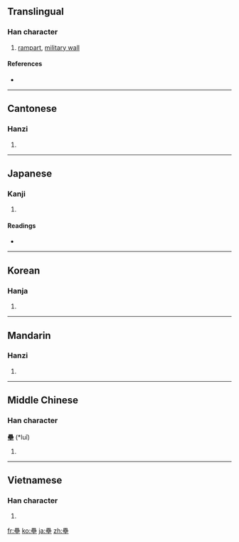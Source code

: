 {{also|垒|塁}}
==Translingual==

===Han character===
{{Han char|rn=32|rad=土|as=15|sn=18|four=6010<sub>4</sub>|canj=田田田土 (WWWG)}}

# [[rampart]], [[military wall]]

====References====
* {{Han ref|kx=0241.240|dkj=05574|dj=0481.150|hdz=10498.030|uh=58D8|ud=22744|bh=C253|bd=49747}}

----

==Cantonese==

===Hanzi===
{{yue-hanzi|jyut=|y=leui5|sim=垒}}

# {{defn|Cantonese|sort=土15}}

----

==Japanese==

===Kanji===
{{ja-kanji|grade=|rs=土15}}

# {{defn|Japanese}}

====Readings====
* {{ja-readings|on=[[るい]] (rui)|kun=[[とりで]] (toride)}}

----

==Korean==

===Hanja===
{{ko-hanja|hangeul=[[루]], [[유]]|rv=ru, yu|mr=ru, yu}}

# {{defn|Korean|sort=土15}}

----

==Mandarin==

===Hanzi===
{{cmn-hanzi|sim=垒|pin=[[lěi]] ([[lei3]])|wg=lei<sup>3</sup>}}

# {{defn|Mandarin|sort=土15}}

----

==Middle Chinese==

===Han character===
'''壘''' (*luǐ)<!--asterisk indicates that this is a reconstructed pronunciation-->

# {{defn|Middle Chinese|sort=土15}}

----

==Vietnamese==

===Han character===
{{vi-hantu|[[luỹ]]|rs=土15}}

# {{defn|Vietnamese|sort=土15}}

[[fr:壘]]
[[ko:壘]]
[[ja:壘]]
[[zh:壘]]